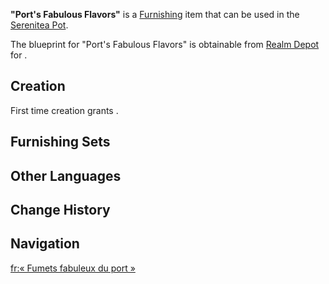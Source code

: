 {{Furnishing Infobox
|id             = 370132
|category       = Building
|subcategory    = Liyue
|quality        = 3
|adeptal_energy = 60
|load           = 65
|reduced_load   = 47
|description    = A small, exquisite stove with an earthenware "rain curtain" that street merchants at Yilong Wharf use to ensure that they can operate their stalls normally even on rainy days. Wind or rain, morning or night, hungry passersby can always get a delicious, affordable, convenient serving of hot food made with such a stove.
|blueprint      = Realm Depot
}}
'''"Port's Fabulous Flavors"''' is a [[Furnishing]] item that can be used in the [[Serenitea Pot]].

The blueprint for "Port's Fabulous Flavors" is obtainable from [[Realm Depot]] for {{Item|Realm Currency|24|x=160}}.

==Creation==
First time creation grants {{Item|Trust|24|x=60}}.
{{Recipe
|type = Creation
|time = 14h
|White Iron Chunk = 4
|Fragrant Cedar Wood = 4
|sort = White Iron Chunk, Fragrant Cedar Wood
}}

==Furnishing Sets==
{{Craft Usage}}

==Other Languages==
{{Other Languages
|en       = "Port's Fabulous Flavors"
|zhs      = 「商埠的烟炊百味」
|zhs_rm   = "Shāngbù de Yānchuī Bǎiwèi"
|zht      = 「商埠的煙炊百味」
|zht_rm   = "Shāngbù de Yānchuī Bǎiwèi"
|zh_tl    = The Many Flavors of the Port's Kitchen Smoke
|ja       = 「商港の炊煙と百味」
|ja_rm    = "Shoukou no Suiei to Hyakumi"
|ja_tl    = "Port's Kitchen Smoke and Various Flavors"
|ko       = 「상업 항구의 백미」
|ko_rm    = 
|ko_tl    = 
|es       = Delicias del puerto
|es_tl    = Port Delicacies
|fr       = « Fumets fabuleux du port »
|fr_tl    = "Port's Fabulous Aroma"
|ru       = «Ароматы торговых путей»
|ru_tl    = 
|th       = "รสชาติควันอันโอชะในท่าเรือ"
|th_rm    = 
|th_tl    = 
|vi       = Trăm Hương Khói Bếp Trên Bến Cảng
|vi_tl    = 
|de       = „Rauchig-köstliche Hafenaromen“
|de_tl    = "Smoky-Delicious Port Aromas"
|id       = "Rasa Nikmat Ala Pelabuhan"
|id_tl    = "Delicious Taste of the Port"
|pt       = Sabores Fantásticos do Porto
|pt_tl    = 
|tr       = "Limanın Muazzam Lezzetleri"
|tr_tl    = 
|it       = Favolosi sapori del porto
|it_tl    = Fabulous Flavors of the Port
}}

==Change History==
{{Change History|4.5}}

==Navigation==
{{Furnishing Navbox|interior}}

[[fr:« Fumets fabuleux du port »]]
